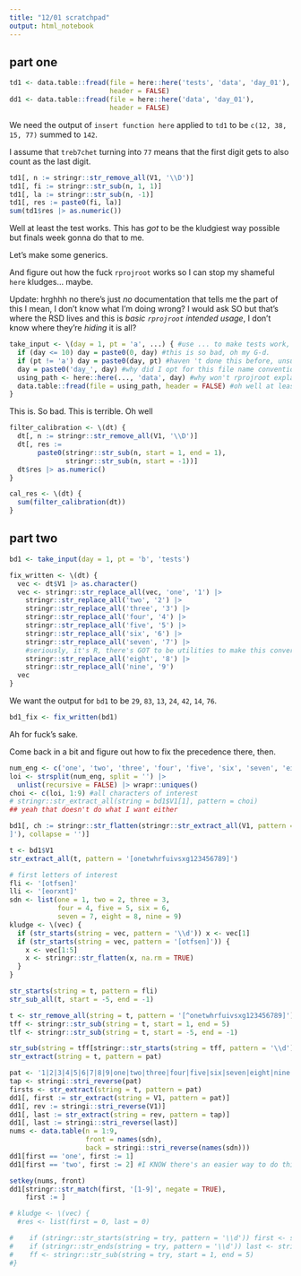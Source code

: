```yaml
---
title: "12/01 scratchpad"
output: html_notebook
---
```


## part one 

```r
td1 <- data.table::fread(file = here::here('tests', 'data', 'day_01'),
                         header = FALSE)
dd1 <- data.table::fread(file = here::here('data', 'day_01'),
                         header = FALSE)

```

We need the output of `insert function here` applied to `td1` to be `c(12, 38, 15, 77)` summed to `142`. 

I assume that `treb7chet` turning into `77` means that the first digit gets to also count as the last digit.

```r
td1[, n := stringr::str_remove_all(V1, '\\D')]
td1[, fi := stringr::str_sub(n, 1, 1)]
td1[, la := stringr::str_sub(n, -1)]
td1[, res := paste0(fi, la)]
sum(td1$res |> as.numeric())
```
Well at least the test works. This has *got* to be the kludgiest way possible but finals week gonna do that to me.

Let's make some generics.

And figure out how the fuck `rprojroot` works so I can stop my shameful `here` kludges... maybe.

Update: hrghhh no there's just *no* documentation that tells me the part of this I mean, I don't know what I'm doing wrong? I would ask SO but that's where the RSD lives and this is *basic `rprojroot` intended usage*, I don't know where they're *hiding* it is all? 

```r
take_input <- \(day = 1, pt = 'a', ...) { #use ... to make tests work, for now
  if (day <= 10) day = paste0(0, day) #this is so bad, oh my G-d.
  if (pt != 'a') day = paste0(day, pt) #haven 't done this before, unsure how to handle second part
  day = paste0('day_', day) #why did I opt for this file name convention anyway
  using_path <- here::here(..., 'data', day) #why won't rprojroot explain how to stop doing this
  data.table::fread(file = using_path, header = FALSE) #oh well at least it works 
}
```

This is. So bad. This is terrible. Oh well

```r
filter_calibration <- \(dt) {
  dt[, n := stringr::str_remove_all(V1, '\\D')]
  dt[, res := 
       paste0(stringr::str_sub(n, start = 1, end = 1),
              stringr::str_sub(n, start = -1))]
  dt$res |> as.numeric()
}

cal_res <- \(dt) {
  sum(filter_calibration(dt))
}
```


## part two

```r
bd1 <- take_input(day = 1, pt = 'b', 'tests')
```
```r
fix_written <- \(dt) {
  vec <- dt$V1 |> as.character()
  vec <- stringr::str_replace_all(vec, 'one', '1') |>
    stringr::str_replace_all('two', '2') |>
    stringr::str_replace_all('three', '3') |>
    stringr::str_replace_all('four', '4') |>
    stringr::str_replace_all('five', '5') |>
    stringr::str_replace_all('six', '6') |>
    stringr::str_replace_all('seven', '7') |>
    #seriously, it's R, there's GOT to be utilities to make this conversion already
    stringr::str_replace_all('eight', '8') |>
    stringr::str_replace_all('nine', '9')
  vec
}
```

We want the output for `bd1` to be `29`, `83`, `13`, `24`, `42`, `14`, `76`.

```r
bd1_fix <- fix_written(bd1)
```

Ah for fuck's sake.

Come back in a bit and figure out how to fix the precedence there, then.

```r
num_eng <- c('one', 'two', 'three', 'four', 'five', 'six', 'seven', 'eight', 'nine') 
loi <- strsplit(num_eng, split = '') |> 
  unlist(recursive = FALSE) |> wrapr::uniques()
choi <- c(loi, 1:9) #all characters of interest
# stringr::str_extract_all(string = bd1$V1[1], pattern = choi) 
## yeah that doesn't do what I want either 
```

```r
bd1[, ch := stringr::str_flatten(stringr::str_extract_all(V1, pattern = '[onetwhrfuivsxg123456789
]'), collapse = '')]

t <- bd1$V1
str_extract_all(t, pattern = '[onetwhrfuivsxg123456789]')

```
```r
# first letters of interest
fli <- '[otfsen]'
lli <- '[eorxnt]'
sdn <- list(one = 1, two = 2, three = 3,
            four = 4, five = 5, six = 6,
            seven = 7, eight = 8, nine = 9)
kludge <- \(vec) {
  if (str_starts(string = vec, pattern = '\\d')) x <- vec[1]
  if (str_starts(string = vec, pattern = '[otfsen]')) {
    x <- vec[1:5] 
    x <- stringr::str_flatten(x, na.rm = TRUE)
  }
}
```
```r
str_starts(string = t, pattern = fli)
str_sub_all(t, start = -5, end = -1)
```
```r
t <- str_remove_all(string = t, pattern = '[^onetwhrfuivsxg123456789]')
tff <- stringr::str_sub(string = t, start = 1, end = 5)
tlf <- stringr::str_sub(string = t, start = -5, end = -1)

str_sub(string = tff[stringr::str_starts(string = tff, pattern = '\\d')], start = 1, end = 1)
str_extract(string = t, pattern = pat)

pat <- '1|2|3|4|5|6|7|8|9|one|two|three|four|five|six|seven|eight|nine'
tap <- stringi::stri_reverse(pat)
firsts <- str_extract(string = t, pattern = pat)
dd1[, first := str_extract(string = V1, pattern = pat)]
dd1[, rev := stringi::stri_reverse(V1)]
dd1[, last := str_extract(string = rev, pattern = tap)]
dd1[, last := stringi::stri_reverse(last)]
nums <- data.table(n = 1:9,
                   front = names(sdn),
                   back = stringi::stri_reverse(names(sdn)))
dd1[first == 'one', first := 1]
dd1[first == 'two', first := 2] #I KNOW there's an easier way to do this but I'm finals

setkey(nums, front)
dd1[stringr::str_match(first, '[1-9]', negate = TRUE), 
    first := ]

# kludge <- \(vec) {
  #res <- list(first = 0, last = 0)

#    if (stringr::str_starts(string = try, pattern = '\\d')) first <- stringr::str_sub(try, start = 1, end = 1)
#    if (stringr::str_ends(string = try, pattern = '\\d')) last <- stringr::str_sub(try, start = -1, end = -1)
#    ff <- stringr::str_sub(string = try, start = 1, end = 5)
#}
```

